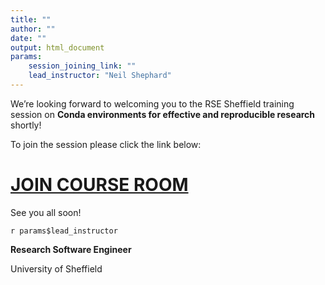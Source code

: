 ```yaml
---
title: ""
author: ""
date: ""
output: html_document
params:
    session_joining_link: ""
    lead_instructor: "Neil Shephard"
---
```



<!--- Send this email the morning of the event --->

We're looking forward to welcoming you to the RSE Sheffield training session on **Conda environments for effective and
reproducible research** shortly!


To join the session please click the link below:


# [**JOIN COURSE ROOM**](`r params$session_joining_link`)

See you all soon!

`r params$lead_instructor`

**Research Software Engineer**

University of Sheffield
